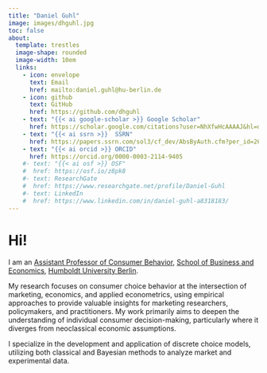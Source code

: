 ```yaml
---
title: "Daniel Guhl"
image: images/dhguhl.jpg
toc: false
about: 
  template: trestles
  image-shape: rounded
  image-width: 10em
  links:
    - icon: envelope
      text: Email
      href: mailto:daniel.guhl@hu-berlin.de
    - icon: github
      text: GitHub
      href: https://github.com/dhguhl
    - text: "{{< ai google-scholar >}} Google Scholar" 
      href: https://scholar.google.com/citations?user=NhXfwHcAAAAJ&hl=de&oi=ao
    - text: "{{< ai ssrn >}}  SSRN"
      href: https://papers.ssrn.com/sol3/cf_dev/AbsByAuth.cfm?per_id=2678359  
    - text: "{{< ai orcid >}} ORCID" 
      href: https://orcid.org/0000-0003-2114-9405
    #- text: "{{< ai osf >}} OSF" 
    #  href: https://osf.io/z8pk8
    #- text: ResearchGate
    #  href: https://www.researchgate.net/profile/Daniel-Guhl
    #- text: LinkedIn
    #  href: https://www.linkedin.com/in/daniel-guhl-a8318183/
---
```


# Hi! 
I am an [Assistant Professor of Consumer Behavior](https://www.wiwi.hu-berlin.de/en/Professorships/bwl/marketing/team/team-1/dr.-daniel-guhl), [School of Business and Economics](https://www.wiwi.hu-berlin.de/en/mainpage), [Humboldt University Berlin](https://www.hu-berlin.de/en). 

My research focuses on consumer choice behavior at the intersection of marketing, economics, and applied econometrics, using empirical approaches to provide valuable insights for marketing researchers, policymakers, and practitioners. My work primarily aims to deepen the understanding of individual consumer decision-making, particularly where it diverges from neoclassical economic assumptions. 

I specialize in the development and application of discrete choice models, utilizing both classical and Bayesian methods to analyze market and experimental data.